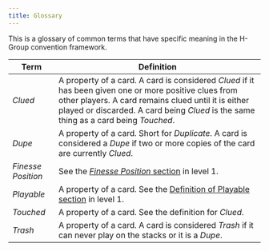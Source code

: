 ```yaml
---
title: Glossary
---
```


This is a glossary of common terms that have specific meaning in the H-Group convention framework.

| Term               | Definition                                                                                                                                                                                                                                            |
| ------------------ | ----------------------------------------------------------------------------------------------------------------------------------------------------------------------------------------------------------------------------------------------------- |
| _Clued_            | A property of a card. A card is considered _Clued_ if it has been given one or more positive clues from other players. A card remains clued until it is either played or discarded. A card being _Clued_ is the same thing as a card being _Touched_. |
| _Dupe_             | A property of a card. Short for _Duplicate_. A card is considered a _Dupe_ if two or more copies of the card are currently _Clued_.                                                                                                                   |
| _Finesse Position_ | See the [_Finesse Position_ section](level-1.mdx#finesse-position) in level 1.                                                                                                                                                                        |
| _Playable_         | A property of a card. See the [Definition of Playable section](level-1.mdx#the-definition-of-playable) in level 1.                                                                                                                                    |
| _Touched_          | A property of a card. See the definition for _Clued_.                                                                                                                                                                                                 |
| _Trash_            | A property of a card. A card is considered _Trash_ if it can never play on the stacks or it is a _Dupe_.                                                                                                                                              |
